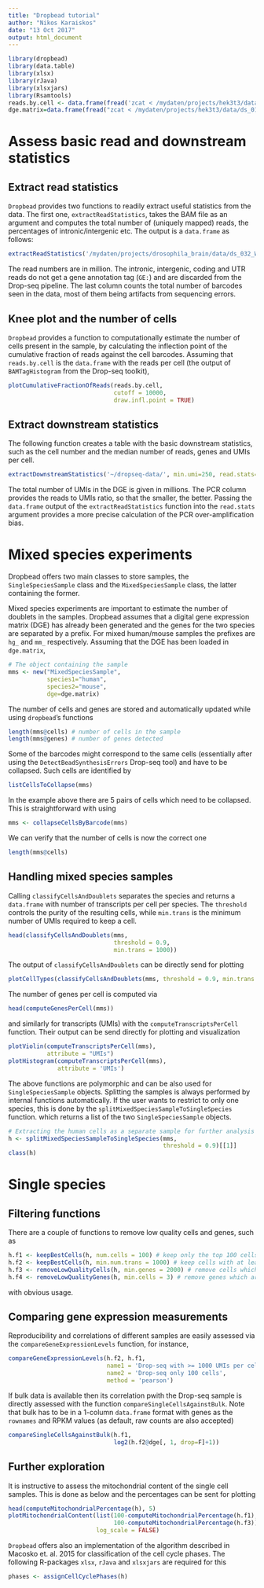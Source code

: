 ```yaml
---
title: "Dropbead tutorial"
author: "Nikos Karaiskos"
date: "13 Oct 2017"
output: html_document
---
```


```r
library(dropbead)
library(data.table)
library(xlsx)
library(rJava)
library(xlsxjars)
library(Rsamtools)
reads.by.cell <- data.frame(fread('zcat < /mydaten/projects/hek3t3/data/ds_013_50fix/out_readcounts.txt.gz'))
dge.matrix=data.frame(fread("zcat < /mydaten/projects/hek3t3/data/ds_013_50fix/dge.txt.gz"), row.names = 1)
```

# Assess basic read and downstream statistics
## Extract read statistics
`Dropbead` provides two functions to readily extract useful statistics from the
data. The first one, `extractReadStatistics`, takes the BAM file as an argument
and computes the total number of (uniquely mapped) reads, the percentages
of intronic/intergenic etc. The output is a `data.frame` as follows:

```r
extractReadStatistics('/mydaten/projects/drosophila_brain/data/ds_032_WT_rep1/star_gene_exon_tagged_corrected.bam', yieldSize=10^6, sample.name='Drop-seq')
```

The read numbers are in million. The intronic, intergenic, coding and UTR reads
do not get a gene annotation tag (`GE:`) and are discarded from the Drop-seq
pipeline. The last column counts the total number of barcodes seen in the data,
most of them being artifacts from sequencing errors. 

## Knee plot and the number of cells
`Dropbead` provides a function to computationally estimate the number of cells
present in the sample, by calculating the inflection point of the cumulative
fraction of reads against the cell barcodes. Assuming that `reads.by.cell` 
is the `data.frame` with the reads per cell (the output of `BAMTagHistogram`
from the Drop-seq toolkit), 

```r
plotCumulativeFractionOfReads(reads.by.cell, 
                              cutoff = 10000, 
                              draw.infl.point = TRUE)
```

## Extract downstream statistics
The following function creates a table with the basic downstream statistics,
such as the cell number and the median number of reads, genes and UMIs per cell.

```r
extractDownstreamStatistics('~/dropseq-data/', min.umi=250, read.stats=NULL)
```

The total number of UMIs in the DGE is given in millions.
The PCR column provides the reads to UMIs ratio, so that the smaller, the better.
Passing the `data.frame` output of the `extractReadStatistics` function into
the `read.stats` argument provides a more precise calculation of the PCR
over-amplification bias.

# Mixed species experiments
Dropbead offers two main classes to store samples, the `SingleSpeciesSample` 
class and the `MixedSpeciesSample` class, the latter containing the former.

Mixed species experiments are important to estimate the number of doublets in 
the samples. Dropbead assumes that a digital gene expression matrix (DGE)
has already been generated and the genes for the two species are separated
by a prefix. For mixed human/mouse samples the prefixes are `hg_` and `mm_` 
respectively. Assuming that the DGE has been loaded in `dge.matrix`,

```r
# The object containing the sample
mms <- new("MixedSpeciesSample", 
           species1="human", 
           species2="mouse",
           dge=dge.matrix)
```

The number of cells and genes are stored and automatically updated while
using `dropbead`'s functions

```r
length(mms@cells) # number of cells in the sample
length(mms@genes) # number of genes detected
```

Some of the barcodes might correspond to the same cells (essentially after
using the `DetectBeadSynthesisErrors` Drop-seq tool) and have to be collapsed.
Such cells are identified by

```r
listCellsToCollapse(mms)
```

In the example above there are 5 pairs of cells which need to be collapsed.
This is straightforward with using

```r
mms <- collapseCellsByBarcode(mms)
```

We can verify that the number of cells is now the correct one

```r
length(mms@cells)
```

## Handling mixed species samples

Calling `classifyCellsAndDoublets` separates the species and returns a `data.frame` with 
number of transcripts per cell per species. The `threshold` controls the purity of the 
resulting cells, while `min.trans` is the minimum number of UMIs required to keep a cell.

```r
head(classifyCellsAndDoublets(mms, 
                              threshold = 0.9, 
                              min.trans = 1000))
```

The output of `classifyCellsAndDoublets` can be directly send for plotting

```r
plotCellTypes(classifyCellsAndDoublets(mms, threshold = 0.9, min.trans = 5000))
```

The number of genes per cell is computed via 

```r
head(computeGenesPerCell(mms))
```

and similarly for transcripts (UMIs) with the `computeTranscriptsPerCell` function.
Their output can be send directly for plotting and visualization

```r
plotViolin(computeTranscriptsPerCell(mms), 
           attribute = "UMIs")
plotHistogram(computeTranscriptsPerCell(mms), 
              attribute = 'UMIs')
```

The above functions are polymorphic and can be also used for `SingleSpeciesSample`
objects. Splitting the samples is always performed by internal functions automatically. 
If the user wants to restrict to only one species, this is done by the
`splitMixedSpeciesSampleToSingleSpecies` function. which returns a list of the two
`SingleSpeciesSample` objects.

```r
# Extracting the human cells as a separate sample for further analysis
h <- splitMixedSpeciesSampleToSingleSpecies(mms,
                                            threshold = 0.9)[[1]]
class(h)
```

# Single species

## Filtering functions
There are a couple of functions to remove low quality cells and genes, such as

```r
h.f1 <- keepBestCells(h, num.cells = 100) # keep only the top 100 cells
h.f2 <- keepBestCells(h, min.num.trans = 1000) # keep cells with at least 1000 UMIs
h.f3 <- removeLowQualityCells(h, min.genes = 2000) # remove cells which don't express at least 2000 genes
h.f4 <- removeLowQualityGenes(h, min.cells = 3) # remove genes which are not expressed in at least 3 cells
```

with obvious usage. 

## Comparing gene expression measurements
Reproducibility and correlations of different samples are easily assessed
via the `compareGeneExpressionLevels` function, for instance,

```r
compareGeneExpressionLevels(h.f2, h.f1, 
                            name1 = 'Drop-seq with >= 1000 UMIs per cell',
                            name2 = 'Drop-seq only 100 cells',
                            method = 'pearson')
```

If bulk data is available then its correlation pwith the Drop-seq sample is
directly assessed with the function `compareSingleCellsAgainstBulk`. Note that
bulk has to be in a 1-column `data.frame` format with genes as the `rownames`
and RPKM values (as default, raw counts are also accepted)

```r
compareSingleCellsAgainstBulk(h.f1, 
                              log2(h.f2@dge[, 1, drop=F]+1))
```

## Further exploration
It is instructive to assess the mitochondrial content of the single cell
samples. This is done as below and the percentages can be sent for plotting

```r
head(computeMitochondrialPercentage(h), 5)
plotMitochondrialContent(list(100-computeMitochondrialPercentage(h.f1),
                              100-computeMitochondrialPercentage(h.f3)),
                         log_scale = FALSE)
```

`Dropbead` offers also an implementation of the algorithm described in 
Macosko et. al. 2015 for classification of the cell cycle phases. The following
R-packages `xlsx`, `rJava` and `xlsxjars` are required for this

```r
phases <- assignCellCyclePhases(h)
```
